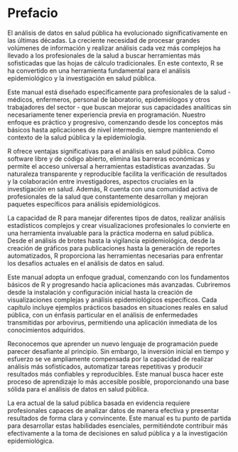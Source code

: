 # Prefacio {.unnumbered}

El análisis de datos en salud pública ha evolucionado significativamente en las últimas décadas. La creciente necesidad de procesar grandes volúmenes de información y realizar análisis cada vez más complejos ha llevado a los profesionales de la salud a buscar herramientas más sofisticadas que las hojas de cálculo tradicionales. En este contexto, R se ha convertido en una herramienta fundamental para el análisis epidemiológico y la investigación en salud pública.

Este manual está diseñado específicamente para profesionales de la salud - médicos, enfermeros, personal de laboratorio, epidemiólogos y otros trabajadores del sector - que buscan mejorar sus capacidades analíticas sin necesariamente tener experiencia previa en programación. Nuestro enfoque es práctico y progresivo, comenzando desde los conceptos más básicos hasta aplicaciones de nivel intermedio, siempre manteniendo el contexto de la salud pública y la epidemiología.

R ofrece ventajas significativas para el análisis en salud pública. Como software libre y de código abierto, elimina las barreras económicas y permite el acceso universal a herramientas estadísticas avanzadas. Su naturaleza transparente y reproducible facilita la verificación de resultados y la colaboración entre investigadores, aspectos cruciales en la investigación en salud. Además, R cuenta con una comunidad activa de profesionales de la salud que constantemente desarrollan y mejoran paquetes específicos para análisis epidemiológicos.

La capacidad de R para manejar diferentes tipos de datos, realizar análisis estadísticos complejos y crear visualizaciones profesionales lo convierte en una herramienta invaluable para la práctica moderna en salud pública. Desde el análisis de brotes hasta la vigilancia epidemiológica, desde la creación de gráficos para publicaciones hasta la generación de reportes automatizados, R proporciona las herramientas necesarias para enfrentar los desafíos actuales en el análisis de datos en salud.

Este manual adopta un enfoque gradual, comenzando con los fundamentos básicos de R y progresando hacia aplicaciones más avanzadas. Cubriremos desde la instalación y configuración inicial hasta la creación de visualizaciones complejas y análisis epidemiológicos específicos. Cada capítulo incluye ejemplos prácticos basados en situaciones reales en salud pública, con un énfasis particular en el análisis de enfermedades transmitidas por arbovirus, permitiendo una aplicación inmediata de los conocimientos adquiridos.

Reconocemos que aprender un nuevo lenguaje de programación puede parecer desafiante al principio. Sin embargo, la inversión inicial en tiempo y esfuerzo se ve ampliamente compensada por la capacidad de realizar análisis más sofisticados, automatizar tareas repetitivas y producir resultados más confiables y reproducibles. Este manual busca hacer este proceso de aprendizaje lo más accesible posible, proporcionando una base sólida para el análisis de datos en salud pública.

La era actual de la salud pública basada en evidencia requiere profesionales capaces de analizar datos de manera efectiva y presentar resultados de forma clara y convincente. Este manual es tu punto de partida para desarrollar estas habilidades esenciales, permitiéndote contribuir más efectivamente a la toma de decisiones en salud pública y a la investigación epidemiológica.
